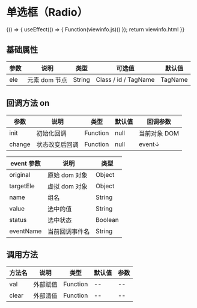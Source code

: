 
# 单选框（Radio）
<Meta title="基础控件/单选框(Radio)" />

<Canvas>
    <Story name="通用" height="150px" parameters={{ docs: { source: { code:`${viewinfo.html}${viewinfo.js}` }}}}>
    {() => {
        useEffect(() => {
            Function(viewinfo.js)()
        });
        return viewinfo.html
    }}  
    </Story>
</Canvas>


## 基础属性

| 参数 | 说明 | 类型 | 可选值 | 默认值 |
| ---- | ------------- | ------ | -------------------- | ------- |
| ele | 元素 dom 节点 | String | Class / id / TagName | TagName |

## 回调方法 on

| 参数 | 说明 | 类型 | 默认值 | 回调参数 |
| ------ | -------------- | -------- | ------ | ------------ |
| init | 初始化回调 | Function | null | 当前对象 DOM |
| change | 状态改变后回调 | Function | null | event↓ |

| event 参数 | 说明 | 类型 |
| ---------- | -------------- | ------- |
| original | 原始 dom 对象 | Object |
| targetEle | 虚拟 dom 对象 | Object |
| name | 组名 | String |
| value | 选中的值 | String |
| status | 选中状态 | Boolean |
| eventName | 当前回调事件名 | String |

## 调用方法

| 方法名 | 说明 | 类型 | 默认值 | 参数 |
| ------ | -------- | -------- | ------ | ---- |
| val | 外部赋值 | Function | -- | -- |
| clear | 外部清值 | Function | -- | -- |